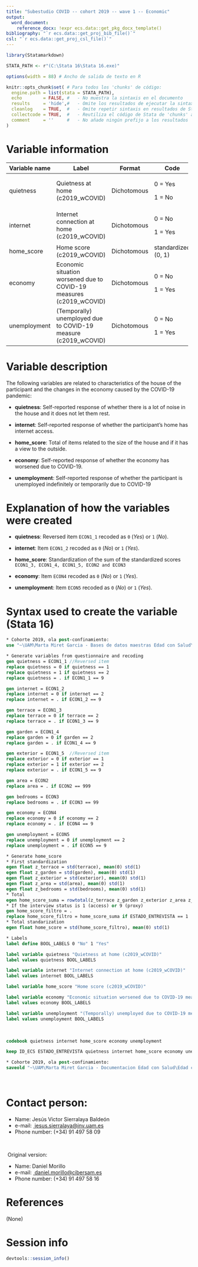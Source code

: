 ```yaml
---
title: "Subestudio COVID -- cohort 2019 -- wave 1 -- Economic"
output:
  word_document:
    reference_docx: !expr ecs.data::get_pkg_docx_template()
bibliography: "`r ecs.data::get_proj_bib_file()`"
csl: "`r ecs.data::get_proj_csl_file()`"
---
```


```r
library(Statamarkdown)

STATA_PATH <- r"(C:\Stata 16\Stata 16.exe)"

options(width = 88) # Ancho de salida de texto en R

knitr::opts_chunk$set( # Para todos los 'chunks' de código:
  engine.path = list(stata = STATA_PATH),
  echo        = FALSE, #   - No muestra la sintaxis en el documento
  results     = 'hide',#   - Omite los resultados de ejecutar la sintaxis
  cleanlog    = TRUE,  #   - Omite repetir sintaxis en resultados de Stata
  collectcode = TRUE,  #   - Reutiliza el código de Stata de 'chunks' anteriores
  comment     = ''     #   - No añade ningún prefijo a los resultados
)
```

# Variable information

+---------------+---------------------------------------------------------------------+-------------+---------------------+
| Variable name | Label                                                               | Format      | Code                |
+===============+=====================================================================+=============+=====================+
| quietness     | Quietness at home (c2019_wCOVID)                                    | Dichotomous | 0 = Yes             |
|               |                                                                     |             |                     |
|               |                                                                     |             | 1 = No              |
+---------------+---------------------------------------------------------------------+-------------+---------------------+
| internet      | Internet connection at home (c2019_wCOVID)                          | Dichotomous | 0 = No              |
|               |                                                                     |             |                     |
|               |                                                                     |             | 1 = Yes             |
+---------------+---------------------------------------------------------------------+-------------+---------------------+
| home_score    | Home score (c2019_wCOVID)                                           | Dichotomous | standardized (0, 1) |
+---------------+---------------------------------------------------------------------+-------------+---------------------+
| economy       | Economic situation worsened due to COVID-19 measures (c2019_wCOVID) | Dichotomous | 0 = No              |
|               |                                                                     |             |                     |
|               |                                                                     |             | 1 = Yes             |
+---------------+---------------------------------------------------------------------+-------------+---------------------+
| unemployment  | (Temporally) unemployed due to COVID-19 measure (c2019_wCOVID)      | Dichotomous | 0 = No              |
|               |                                                                     |             |                     |
|               |                                                                     |             | 1 = Yes             |
+---------------+---------------------------------------------------------------------+-------------+---------------------+

# Variable description

The following variables are related to characteristics of the house of the participant and the changes in the economy caused by the COVID-19 pandemic:

-   **quietness**: Self-reported response of whether there is a lot of noise in the house and it does not let them rest.

-   **internet**: Self-reported response of whether the participant's home has internet access.

-   **home_score**: Total of items related to the size of the house and if it has a view to the outside.

-   **economy**: Self-reported response of whether the economy has worsened due to COVID-19.

-   **unemployment**: Self-reported response of whether the participant is unemployed indefinitely or temporarily due to COVID-19

# Explanation of how the variables were created

-   **quietness**: Reversed item `ECON1_1` recoded as `0` (*Yes*) or `1` (*No*).

-   **internet**: Item `ECON1_2` recoded as `0` (*No*) or `1` (*Yes*).

-   **home_score**: Standardization of the sum of the standardized scores `ECON1_3, ECON1_4, ECON1_5, ECON2 and ECON3`

-   **economy**: Item `ECON4` recoded as `0` (*No*) or `1` (*Yes*).

-   **unemployment**: Item `ECON5` recoded as `0` (*No*) or `1` (*Yes*).

# Syntax used to create the variable (Stata 16)

```stata
* Cohorte 2019, ola post-confinamiento:
use "~\UAM\Marta Miret Garcia - Bases de datos maestras Edad con Salud\Subestudio_COVID\Edad_con_salud_Fichero_Completo.dta"
```

```stata
* Generate variables from questionnaire and recoding
gen quietness = ECON1_1 //Reversed item
replace quietness = 0 if quietness == 1
replace quietness = 1 if quietness == 2
replace quietness = . if ECON1_1 == 9

gen internet = ECON1_2
replace internet = 0 if internet == 2
replace internet = . if ECON1_2 == 9

gen terrace = ECON1_3
replace terrace = 0 if terrace == 2
replace terrace = . if ECON1_3 == 9

gen garden = ECON1_4
replace garden = 0 if garden == 2
replace garden = . if ECON1_4 == 9

gen exterior = ECON1_5	//Reversed item
replace exterior = 0 if exterior == 1
replace exterior = 1 if exterior == 2
replace exterior = . if ECON1_5 == 9

gen area = ECON2
replace area = . if ECON2 == 999

gen bedrooms = ECON3
replace bedrooms = . if ECON3 == 99

gen economy = ECON4
replace economy = 0 if economy == 2
replace economy = . if ECON4 == 9

gen unemployment = ECON5
replace unemployment = 0 if unemployment == 2
replace unemployment = . if ECON5 == 9

* Generate home_score
* First standardization
egen float z_terrace = std(terrace), mean(0) std(1)
egen float z_garden = std(garden), mean(0) std(1)
egen float z_exterior = std(exterior), mean(0) std(1)
egen float z_area = std(area), mean(0) std(1)
egen float z_bedrooms = std(bedrooms), mean(0) std(1)
* Total 
egen home_score_suma = rowtotal(z_terrace z_garden z_exterior z_area z_bedrooms), missing
* If the interview status is 1 (access) or 9 (proxy)
gen home_score_filtro = .
replace home_score_filtro = home_score_suma if ESTADO_ENTREVISTA == 1 | ESTADO_ENTREVISTA == 9
* Total standarization
egen float home_score = std(home_score_filtro), mean(0) std(1)

* Labels 
label define BOOL_LABELS 0 "No" 1 "Yes"

label variable quietness "Quietness at home (c2019_wCOVID)"
label values quietness BOOL_LABELS

label variable internet "Internet connection at home (c2019_wCOVID)"
label values internet BOOL_LABELS

label variable home_score "Home score (c2019_wCOVID)"

label variable economy "Economic situation worsened due to COVID-19 measures (c2019_wCOVID)"
label values economy BOOL_LABELS

label variable unemployment "(Temporally) unemployed due to COVID-19 measures (c2019_wCOVID)"
label values unemployment BOOL_LABELS
```

<br> <!--# Salto de línea (i.e. párrafo vacío); añadir donde se necesite -->

```stata
codebook quietness internet home_score economy unemployment
```

```stata
keep ID_ECS ESTADO_ENTREVISTA quietness internet home_score economy unemployment

* Cohorte 2019, ola post-confinamiento:
saveold "~\UAM\Marta Miret Garcia - Documentacion Edad con Salud\Edad con salud - Subestudio COVID\Outcomes\Outcome datasets\Outcome_economic.dta", replace version(13)
```

<br>

# Contact person:

-   Name: Jesús Victor Sierralaya Baldeón
-   e-mail: [ jesus.sierralaya\@inv.uam.es](mailto:jesus.sierralaya@inv.uam.es){.email}
-   Phone number: (+34) 91 497 58 09

<br>

 Original version:

-   Name: Daniel Morillo
-   e-mail: [ daniel.morillo\@cibersam.es](mailto:daniel.morillo@cibersam.es){.email}
-   Phone number: (+34) 91 497 58 16

# References

(None)

\newpage

# Session info

```r
devtools::session_info()
```
